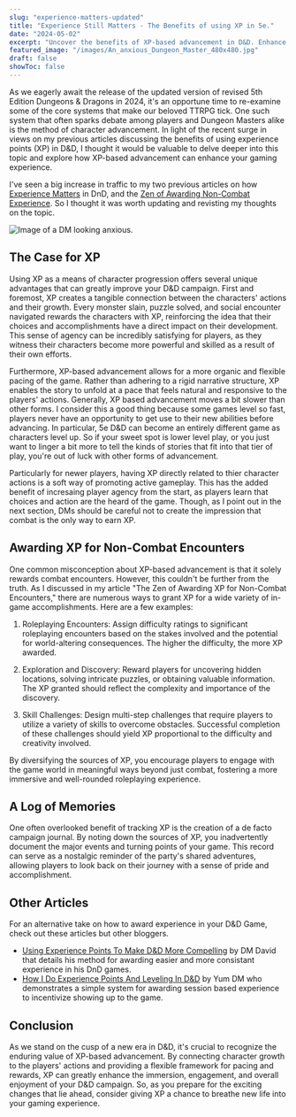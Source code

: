 ```yaml
---
slug: "experience-matters-updated"
title: "Experience Still Matters - The Benefits of using XP in 5e."
date: "2024-05-02"
excerpt: "Uncover the benefits of XP-based advancement in D&D. Enhance player agency, pacing, and diverse gameplay. Learn to award XP for a well-rounded experience."
featured_image: "/images/An_anxious_Dungeon_Master_480x480.jpg"
draft: false
showToc: false
---
```


As we eagerly await the release of the updated version of revised 5th Edition Dungeons & Dragons in 2024, it's an opportune time to re-examine some of the core systems that make our beloved TTRPG tick. One such system that often sparks debate among players and Dungeon Masters alike is the method of character advancement. In light of the recent surge in views on my previous articles discussing the benefits of using experience points (XP) in D&D, I thought it would be valuable to delve deeper into this topic and explore how XP-based advancement can enhance your gaming experience.

I've seen a big increase in traffic to my two previous articles on how [Experience Matters](/2023/05/17/the-benefits-of-xp-in-5th-edition/) in DnD, and the [Zen of Awarding Non-Combat Experience](/2021/02/25/the-zen-of-awarding-experience-for-roleplaying/).  So I thought it was worth updating and revisting my thoughts on the topic. 

![Image of a DM looking anxious.](/images/An_anxious_Dungeon_Master_480x480.jpg)

## The Case for XP
Using XP as a means of character progression offers several unique advantages that can greatly improve your D&D campaign. First and foremost, XP creates a tangible connection between the characters' actions and their growth. Every monster slain, puzzle solved, and social encounter navigated rewards the characters with XP, reinforcing the idea that their choices and accomplishments have a direct impact on their development. This sense of agency can be incredibly satisfying for players, as they witness their characters become more powerful and skilled as a result of their own efforts.

Furthermore, XP-based advancement allows for a more organic and flexible pacing of the game. Rather than adhering to a rigid narrative structure, XP enables the story to unfold at a pace that feels natural and responsive to the players' actions. Generally, XP based advancement moves a bit slower than other forms. I consider this a good thing because some games level so fast, players never have an opportunity to get use to their new abilities before advancing.  In particular, 5e D&D can become an entirely different game as characters level up. So if your sweet spot is lower level play, or you just want to linger a bit more to tell the kinds of stories that fit into that tier of play, you're out of luck with other forms of advancement. 

Particularly for newer players, having XP directly related to thier character actions is a soft way of promoting active gameplay.  This has the added benefit of incresaing player agency from the start, as players learn that choices and action are the heard of the game. Though, as I point out in the next section, DMs should be careful not to create the impression that combat is the only way to earn XP.

## Awarding XP for Non-Combat Encounters
One common misconception about XP-based advancement is that it solely rewards combat encounters. However, this couldn't be further from the truth. As I discussed in my article "The Zen of Awarding XP for Non-Combat Encounters," there are numerous ways to grant XP for a wide variety of in-game accomplishments. Here are a few examples:

1. Roleplaying Encounters: Assign difficulty ratings to significant roleplaying encounters based on the stakes involved and the potential for world-altering consequences. The higher the difficulty, the more XP awarded.

2. Exploration and Discovery: Reward players for uncovering hidden locations, solving intricate puzzles, or obtaining valuable information. The XP granted should reflect the complexity and importance of the discovery.

3. Skill Challenges: Design multi-step challenges that require players to utilize a variety of skills to overcome obstacles. Successful completion of these challenges should yield XP proportional to the difficulty and creativity involved.

By diversifying the sources of XP, you encourage players to engage with the game world in meaningful ways beyond just combat, fostering a more immersive and well-rounded roleplaying experience.

## A Log of Memories
One often overlooked benefit of tracking XP is the creation of a de facto campaign journal. By noting down the sources of XP, you inadvertently document the major events and turning points of your game. This record can serve as a nostalgic reminder of the party's shared adventures, allowing players to look back on their journey with a sense of pride and accomplishment.

## Other Articles
For an alternative take on how to award experience in your D&D Game, check out these articles but other bloggers.

* [Using Experience Points To Make D&D More Compelling](https://dmdavid.com/tag/using-experience-points-to-make-your-dd-game-more-compelling/) by DM David that details his method for awarding easier and more consistant experience in his DnD games.
* [How I Do Experience Points And Leveling In D&D](https://yumdm.com/xp-and-levelling/) by Yum DM who demonstrates a simple system for awarding session based experience to incentivize showing up to the game.

## Conclusion
As we stand on the cusp of a new era in D&D, it's crucial to recognize the enduring value of XP-based advancement. By connecting character growth to the players' actions and providing a flexible framework for pacing and rewards, XP can greatly enhance the immersion, engagement, and overall enjoyment of your D&D campaign. So, as you prepare for the exciting changes that lie ahead, consider giving XP a chance to breathe new life into your gaming experience.
